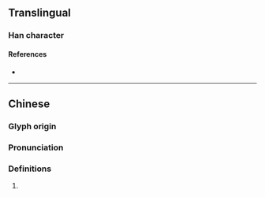 {{character info/new}}
==Translingual==

===Han character===
{{Han char|rn=104|rad=疒|as=03|sn=8|four=|canj=KDI,XKDI|ids=⿸疒寸}}

====References====
* {{Han ref|kx=0769.140|dkj=22034|dj=1179.170|hdz=42660.070|uh=759B|ud=30107}}

----

==Chinese==
{{zh-forms}}

===Glyph origin===
{{Han etym}}

===Pronunciation===
{{zh-pron
|m=zhǒu
|mc=y
|oc=y
|cat=
}}

===Definitions===
{{zh-hanzi}}

# {{rfdef|cmn|sort=疒03}}